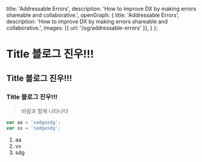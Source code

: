   title: 'Addressable Errors',
  description: 'How to improve DX by making errors shareable and collaborative.',
  openGraph: {
    title: 'Addressable Errors',
    description: 'How to improve DX by making errors shareable and collaborative.',
    images: [{ url: '/og/addressable-errors' }],
  }
};


# Title 블로그 진우!!!
## Title 블로그 진우!!!
### Title 블로그 진우!!!

> 바람과 함께 나타나다

```typescript
var aa = 'sadgasdg';
var ss = 'sadgasdg';
```


1. aa
2. vv
3. sdg


<LoadingText />
